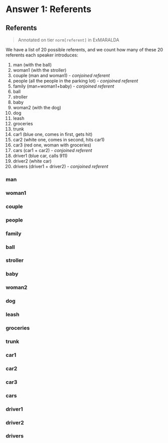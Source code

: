# Answer 1: Referents

## Referents

> Annotated on tier `norm[referent]` in ExMARALDA

We have a list of 20 possible referents, and we count how many of these 20 referents each speaker introduces:

1. man (with the ball)
2. woman1 (with the stroller)
3. couple (man and woman1) - *conjoined referent*
4. people (all the people in the parking lot) - *conjoined referent*
5. family (man+woman1+baby) - *conjoined referent*
6. ball
7. stroller
8. baby
9. woman2 (with the dog)
10. dog
11. leash
12. groceries
13. trunk
14. car1 (blue one, comes in first, gets hit)
15. car2 (white one, comes in second, hits car1)
16. car3 (red one, woman with groceries)
17. cars (car1 + car2) - *conjoined referent*
18. driver1 (blue car, calls 911)
19. driver2 (white car)
20. drivers (driver1 + driver2) - *conjoined referent*


### man
### woman1
### couple
### people
### family
### ball
### stroller
### baby
### woman2
### dog
### leash
### groceries
### trunk
### car1
### car2
### car3
### cars
### driver1
### driver2
### drivers
